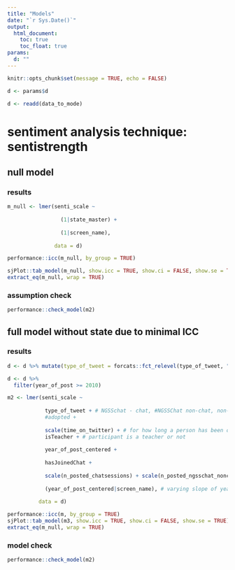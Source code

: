 ```yaml
---
title: "Models"
date: "`r Sys.Date()`"
output:
  html_document:
    toc: true
    toc_float: true
params:
  d: ""
---
```


```r
knitr::opts_chunk$set(message = TRUE, echo = FALSE)
```

```r
d <- params$d
```

```r
d <- readd(data_to_mode)
```

# sentiment analysis technique: sentistrength

## null model

### results

```r
m_null <- lmer(senti_scale ~ 
                 
                 (1|state_master) +
                 
                 (1|screen_name), 
               
               data = d)

performance::icc(m_null, by_group = TRUE)

sjPlot::tab_model(m_null, show.icc = TRUE, show.ci = FALSE, show.se = TRUE)
extract_eq(m_null, wrap = TRUE)
```

### assumption check

```r
performance::check_model(m2)
```

## full model without state due to minimal ICC

### results

```r
d <- d %>% mutate(type_of_tweet = forcats::fct_relevel(type_of_tweet, "non-ngsschat"))

d <- d %>% 
  filter(year_of_post >= 2010)

m2 <- lmer(senti_scale ~ 
            
            type_of_tweet + # NGSSchat - chat, #NGSSChat non-chat, non-#NGSSchat (includes e.g. NGSS)
            #adopted +
            
            scale(time_on_twitter) + # for how long a person has been on Twitter
            isTeacher + # participant is a teacher or not
            
            year_of_post_centered +
            
            hasJoinedChat +
            
            scale(n_posted_chatsessions) + scale(n_posted_ngsschat_nonchat) + scale(n_posted_non_ngsschat) + # also user-level variables
             
            (year_of_post_centered|screen_name), # varying slope of year of post within individuals
          
          data = d)

performance::icc(m, by_group = TRUE)
sjPlot::tab_model(m3, show.icc = TRUE, show.ci = FALSE, show.se = TRUE)
extract_eq(m_null, wrap = TRUE)
```

### model check

```r
performance::check_model(m2)
```